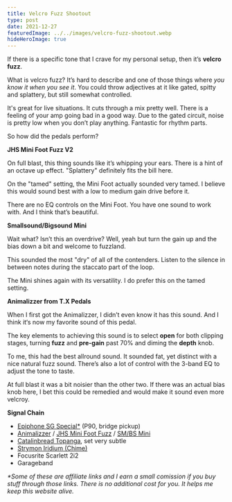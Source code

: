 ```yaml
---
title: Velcro Fuzz Shootout
type: post
date: 2021-12-27
featuredImage: ../../images/velcro-fuzz-shootout.webp
hideHeroImage: true
---
```



<VelcroFuzzShootout />

If there is a specific tone that I crave for my personal setup, then it’s **velcro fuzz**.

What is velcro fuzz? It’s hard to describe and one of those things where _you know it when you see it_. You could throw adjectives at it like gated, spitty and splattery, but still somewhat controlled.

It's great for live situations. It cuts through a mix pretty well. There is a feeling of your amp going bad in a good way. Due to the gated circuit, noise is pretty low when you don’t play anything. Fantastic for rhythm parts.

So how did the pedals perform?

**JHS Mini Foot Fuzz V2**

On full blast, this thing sounds like it’s whipping your ears. There is a hint of an octave up effect. "Splattery" definitely fits the bill here.

On the "tamed" setting, the Mini Foot actually sounded very tamed. I believe this would sound best with a low to medium gain drive before it.

There are no EQ controls on the Mini Foot. You have one sound to work with. And I think that’s beautiful.

**Smallsound/Bigsound Mini**

Wait what? Isn’t this an overdrive? Well, yeah but turn the gain up and the bias down a bit and welcome to fuzzland.

This sounded the most "dry" of all of the contenders. Listen to the silence in between notes during the staccato part of the loop.

The Mini shines again with its versatility. I do prefer this on the tamed setting.

**Animalizzer from T.X Pedals**

When I first got the Animalizzer, I didn’t even know it has this sound. And I think it‘s now my favorite sound of this pedal.

The key elements to achieving this sound is to select **open** for both clipping stages, turning **fuzz** and **pre-gain** past 70% and diming the **depth** knob.

To me, this had the best allround sound. It sounded fat, yet distinct with a nice natural fuzz sound. There’s also a lot of control with the 3-band EQ to adjust the tone to taste.

At full blast it was a bit noisier than the other two. If there was an actual bias knob here, I bet this could be remedied and would make it sound even more velcroy.

**Signal Chain**

- [Epiphone SG Special\*](https://www.thomann.de/intl/epiphone_sg_special_p_90_faded_pelham.htm?partner_id=15606) (P90, bridge pickup)
- [Animalizzer](/demos/tone-electronix-animalizzer) / [JHS Mini Foot Fuzz](/demos/jhs-pedals-mini-foot-fuzz-v2) / [SM/BS Mini](/demos/smallsound-bigsound-mini)
- [Catalinbread Topanga](/demos/catalinbread-topanga), set very subtle
- [Strymon Iridium (Chime)](/demos/strymon-iridium)
- Focusrite Scarlett 2i2
- Garageband

_\*Some of these are affiliate links and I earn a small comission if you buy stuff through those links. There is no additional cost for you. It helps me keep this website alive._
